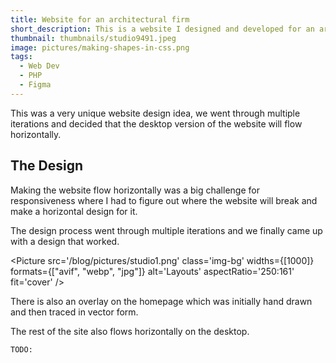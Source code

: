 ```yaml
---
title: Website for an architectural firm
short_description: This is a website I designed and developed for an architectural firm.
thumbnail: thumbnails/studio9491.jpeg
image: pictures/making-shapes-in-css.png
tags:
  - Web Dev
  - PHP
  - Figma
---
```



This was a very unique website design idea, we went through multiple iterations and decided that the desktop version of the website will flow horizontally.

## The Design

Making the website flow horizontally was a big challenge for responsiveness where I had to figure out where the website will break and make a horizontal design for it.

The design process went through multiple iterations and we finally came up with a design that worked.

<Picture
	src='/blog/pictures/studio1.png'
	class='img-bg'
	widths={[1000]}
	formats={["avif", "webp", "jpg"]}
	alt='Layouts'
	aspectRatio='250:161'
	fit='cover'
/>

There is also an overlay on the homepage which was initially hand drawn and then traced in vector form.

The rest of the site also flows horizontally on the desktop.

```
TODO:
```
